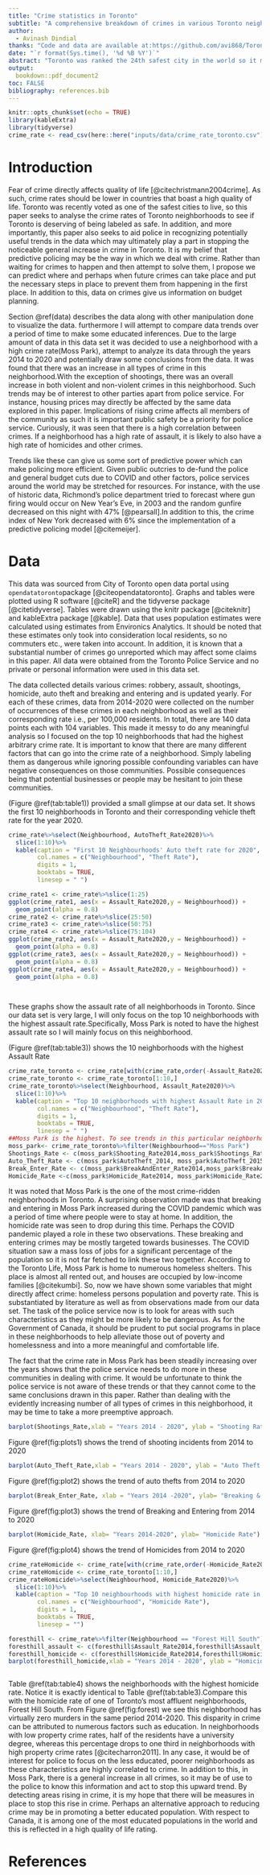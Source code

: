 ```yaml
---
title: "Crime statistics in Toronto"
subtitle: "A comprehensive breakdown of crimes in various Toronto neighbourhoods"
author: 
  - Avinash Dindial
thanks: "Code and data are available at:https://github.com/avi868/Toronto-Crime"
date: "`r format(Sys.time(), '%d %B %Y')`"
abstract: "Toronto was ranked the 24th safest city in the world so it may be worthwhile to measure crime as this directly affects quality of life in a society.This paper analyzes crime in 140 neighbourhoods in Toronto and seeks to display these findings by way of graphs and tables. It was noticed that there was a general increase in various crimes in almost all neighbourhoods in Toronto. Our findings may be useful to the police as it may show trends that they can use such as increasing police presence in areas that are becoming more crime ridden."
output:
  bookdown::pdf_document2
toc: FALSE
bibliography: references.bib
---
```


```r
knitr::opts_chunk$set(echo = TRUE)
library(kableExtra)
library(tidyverse)
crime_rate <- read_csv(here::here("inputs/data/crime_rate_toronto.csv"))

```

# Introduction

Fear of crime directly affects quality of life [@citechristmann2004crime]. As such, crime rates should be lower in countries that boast a high quality of life. Toronto was recently voted as one of the safest cities to live, so this paper seeks to analyse the crime rates of Toronto neighborhoods to see if Toronto is deserving of being labeled as safe. In addition, and more importantly, this paper also seeks to aid police in recognizing potentially useful trends in the data which may ultimately play a part in stopping the noticeable general increase in crime in Toronto. It is my belief that predictive policing may be the way in which we deal with crime. Rather than waiting for crimes to happen and then attempt to solve them, I propose we can predict where and perhaps when future crimes can take place and put the necessary steps in place to prevent them from happening in the first place. 
In addition to this, data on crimes give us information on budget planning.

Section \@ref(data) describes the data along with other manipulation done to visualize the data. furthermore I will attempt to compare data trends over a period of time to make some educated inferences. Due to the large amount of data in this data set it was decided to use a neighborhood with a high crime rate(Moss Park), attempt to analyze its data through the years 2014 to 2020 and potentially draw some conclusions from the data. It was found that there was an increase in all types of crime in this neighborhood.With the exception of shootings, there was an overall increase in both violent and non-violent crimes in this neighborhood. Such trends may be of interest to other parties apart from police service. For instance, housing prices may directly be affected by the same data explored in this paper. Implications of rising crime affects all members of the community as such it is important public safety be a priority for police service. Curiously, it was seen that there is a high correlation between crimes. If a neighborhood has a high rate of assault, it is likely to also have a high rate of homicides and other crimes. 

Trends like these can give us some sort of predictive power which can make policing more efficient. Given public outcries to de-fund the police and general budget cuts due to COVID and other factors, police services around the world may be stretched for resources. For instance, with the use of historic data, Richmond’s police department tried to forecast where gun firing would occur on New Year’s Eve, in 2003 and the random gunfire decreased on this night with 47% [@pearsall].In addition to this, the crime index of New York decreased with 6% since the implementation of a predictive policing model [@citemeijer]. 



 



# Data
This data was sourced from City of Toronto open data portal using `opendatatoronto`package [@citeopendatatoronto].  Graphs and tables were plotted using R software [@citeR] and the tidyverse package [@citetidyverse]. Tables were drawn using the knitr package [@citeknitr] and kableExtra package [@kable]. Data that uses population estimates were calculated using estimates from Environics Analytics. It should be noted that these estimates only took into consideration local residents, so no commuters etc., were taken into account. In addition, it is known that a substantial number of crimes go unreported which may affect some claims in this paper.  All data were obtained from the Toronto Police Service and no private or personal information were used in this data set. 

The data collected details various crimes: robbery, assault, shootings, homicide, auto theft and breaking and entering and is updated yearly. For each of these crimes, data from 2014-2020 were collected on the number of occurrences of these crimes in each neighborhood as well as their corresponding rate i.e., per 100,000 residents. In total, there are 140 data points each with 104 variables. This made it messy to do any meaningful analysis so I focused on the top 10 neighborhoods that had the highest arbitrary crime rate. It is important to know that there are many different factors that can go into the crime rate of a neighborhood. Simply labeling them as dangerous while ignoring possible confounding variables can have negative consequences on those communities. Possible consequences being that potential businesses or people may be hesitant to join these communities.




 (Figure \@ref(tab:table1)) provided a small glimpse at our data set. It shows the first 10 neighborhoods in Toronto and their corresponding vehicle theft rate for the year 2020. 

``` r
crime_rate%>%select(Neighbourhood, AutoTheft_Rate2020)%>%
  slice(1:10)%>%
  kable(caption = "First 10 Neighbourhoods' Auto theft rate for 2020",
        col.names = c("Neighbourhood", "Theft Rate"), 
        digits = 1,
        booktabs = TRUE,
        linesep = " ")

```


``` r
crime_rate1 <- crime_rate%>%slice(1:25)
ggplot(crime_rate1, aes(x = Assault_Rate2020,y = Neighbourhood)) +
  geom_point(alpha = 0.8) 
crime_rate2 <- crime_rate%>%slice(25:50)
crime_rate3 <- crime_rate%>%slice(50:75)
crime_rate4 <- crime_rate%>%slice(75:104)
ggplot(crime_rate2, aes(x = Assault_Rate2020,y = Neighbourhood)) +
  geom_point(alpha = 0.8) 
ggplot(crime_rate3, aes(x = Assault_Rate2020,y = Neighbourhood)) +
  geom_point(alpha = 0.8) 
ggplot(crime_rate4, aes(x = Assault_Rate2020,y = Neighbourhood)) +
  geom_point(alpha = 0.8) 

  
```

These graphs show the assault rate of all neighborhoods in Toronto. Since our data set is very large, I will only focus on the top 10 neighborhoods with the highest assault rate.Specifically, Moss Park is noted to have the highest assault rate so I will mainly focus on this neighborhood. 




\newpage



(Figure \@ref(tab:table3)) shows the 10 neighborhoods with the highest Assault Rate

```r
crime_rate_toronto <- crime_rate[with(crime_rate,order(-Assault_Rate2020)),]
crime_rate_toronto <- crime_rate_toronto[1:10,]
crime_rate_toronto%>%select(Neighbourhood, Assault_Rate2020)%>%
  slice(1:10)%>%
  kable(caption = "Top 10 neighborhoods with highest Assault Rate in 2020",
        col.names = c("Neighbourhood", "Theft Rate"), 
        digits = 1,
        booktabs = TRUE,
        linesep = " ")
##Moss Park is the highest. To see trends in this particular neighborhood:
moss_park<- crime_rate_toronto%>%filter(Neighbourhood=="Moss Park")
Shootings_Rate <- c(moss_park$Shooting_Rate2014,moss_park$Shootings_Rate2015, moss_park$Shootings_Rate2016,moss_park$Shootings_Rate2017,moss_park$Shootings_Rate2018,moss_park$Shootings_Rate2019,moss_park$Shootings_Rate2020)
Auto_Theft_Rate <- c(moss_park$AutoTheft_2014, moss_park$AutoTheft_2015,moss_park$AutoTheft_2016,moss_park$AutoTheft_2017,moss_park$AutoTheft_2018,moss_park$AutoTheft_2019,moss_park$AutoTheft_2020)
Break_Enter_Rate <- c(moss_park$BreakAndEnter_Rate2014,moss_park$BreakAndEnter_Rate2015, moss_park$BreakAndEnter_Rate2016, moss_park$BreakAndEnter_Rate2017, moss_park$BreakAndEnter_Rate2018, moss_park$BreakAndEnter_Rate2019, moss_park$BreakAndEnter_Rate2020 )
Homicide_Rate <-c(moss_park$Homicide_Rate2014, moss_park$Homicide_Rate2015,moss_park$Homicide_Rate2016,moss_park$Homicide_Rate2017,moss_park$Homicide_Rate2018,moss_park$Homicide_Rate2019,moss_park$Homicide_Rate2020)
```

It was noted that Moss Park is the one of the most crime-ridden neighborhoods in Toronto. A surprising observation made was that breaking and entering in Moss Park increased during the COVID pandemic which was a period of time where people were to stay at home. In addition, the homicide rate was seen to drop during this time. Perhaps the COVID pandemic played a role in these two observations. These breaking and entering crimes may be mostly targeted towards businesses. The COVID situation saw a mass loss of jobs for a significant percentage of the population so it is not far fetched to link these two together.
According to the Toronto Life, Moss Park is home to numerous homeless shelters. This place is almost all rented out, and houses are occupied by low-income families [@citekumbi]. 
So, now we have shown some variables that might directly affect crime: homeless persons population and poverty rate. This is substantiated by literature as well as from observations made from our data set. The task of the police service now is to look for areas with such characteristics as they might be more likely to be dangerous. As for the Government of Canada, it should be prudent to put social programs in place in these neighborhoods to help alleviate those out of poverty and homelessness and into a more meaningful and comfortable life.  

The fact that the crime rate in Moss Park has been steadily increasing over the years shows that the police service needs to do more in these communities in dealing with crime. It would be unfortunate to think the police service is not aware of these trends or that they cannot come to the same conclusions drawn in this paper. Rather than dealing with the evidently increasing number of all types of crimes in this neighborhood, it may be time to take a more preemptive approach.








```r
barplot(Shootings_Rate,xlab = "Years 2014 - 2020", ylab = "Shooting Rate")
```

Figure \@ref(fig:plots1) shows the trend of shooting incidents from 2014 to 2020

```r
barplot(Auto_Theft_Rate,xlab = "Years 2014 - 2020", ylab = "Auto Theft Rate")
```

Figure \@ref(fig:plot2) shows the trend of auto thefts from 2014 to 2020

```r
barplot(Break_Enter_Rate, xlab = "Years 2014 -2020", ylab= "Breaking & Entering Rate")
```


Figure \@ref(fig:plot3) shows the trend of Breaking and Entering from 2014 to 2020

```r
barplot(Homicide_Rate, xlab= "Years 2014-2020", ylab= "Homicide Rate")


```

Figure  \@ref(fig:plot4) shows the trend of Homicides from 2014 to 2020






``` r

crime_rateHomicide <- crime_rate[with(crime_rate,order(-Homicide_Rate2020)),]
crime_rateHomicide <- crime_rate_toronto[1:10,]
crime_rateHomicide%>%select(Neighbourhood, Homicide_Rate2020)%>%
  slice(1:10)%>%
  kable(caption = "Top 10 neighbourhoods with highest homicide rate in 2020",
        col.names = c("Neighbourhood", "Homicide Rate"), 
        digits = 1,
        booktabs = TRUE,
        linesep = "")

```





```r
foresthill <- crime_rate%>%filter(Neighbourhood == "Forest Hill South")
foresthill_assault <- c(foresthill$Assault_Rate2014,foresthill$Assault_Rate2015, foresthill$Assault_Rate2016, foresthill$Assault_Rate2017,foresthill$Assault_Rate2018,foresthill$Assault_Rate2019,foresthill$Assault_Rate2020)
foresthill_homicide <- c(foresthill$Homicide_Rate2014,foresthill$Homicide_Rate2015,foresthill$Homicide_Rate2016,foresthill$Homicide_Rate2017,foresthill$Homicide_Rate2018,foresthill$Homicide_Rate2019,foresthill$Homicide_Rate2020)
barplot(foresthill_homicide,xlab = "Years 2014 - 2020", ylab = "Homicide Rate")



```

\newpage
Table \@ref(tab:table4) shows the neighborhoods with the highest homicide rate. Notice it is exactly identical to Table \@ref(tab:table3).Compare this with the homicide rate of one of Toronto's most affluent neighborhoods, Forest Hill South. 
From Figure \@ref(fig:forest) we see this neighborhood has virtually zero murders in the same period 2014-2020. This disparity in crime can be attributed to numerous factors such as education. In neighborhoods with low property crime rates, half of the residents have a university degree, whereas this percentage drops to one third in neighborhoods with high property crime rates [@citecharron2011]. In any case, it would be of interest for police to focus on the less educated, poorer neighborhoods as these characteristics are highly correlated to crime. In addition to this, in Moss Park, there is a general increase in all crimes, so it may be of use to the police to know this information and act to stop this upward trend. By detecting areas rising in crime, it is my hope that there will be measures in place to stop this rise in crime. 
Perhaps an alternative approach to reducing crime may be in promoting a better educated population. With respect to Canada, it is among one of the most educated populations in the world and this is reflected in a high quality of life rating. 
\newpage


# References


